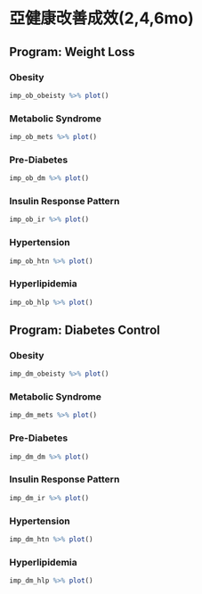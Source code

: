 # 亞健康改善成效(2,4,6mo)

## Program: Weight Loss  {#imp_ob}

### Obesity

```r
imp_ob_obeisty %>% plot()

```

### Metabolic Syndrome

```r
imp_ob_mets %>% plot()

```

### Pre-Diabetes

```r
imp_ob_dm %>% plot()

```

### Insulin Response Pattern

```r
imp_ob_ir %>% plot()

```

### Hypertension

```r
imp_ob_htn %>% plot()

```


### Hyperlipidemia

```r
imp_ob_hlp %>% plot()

```



## Program: Diabetes Control  {#imp_dm}

### Obesity

```r
imp_dm_obeisty %>% plot()

```

### Metabolic Syndrome

```r
imp_dm_mets %>% plot()

```

### Pre-Diabetes

```r
imp_dm_dm %>% plot()

```

### Insulin Response Pattern

```r
imp_dm_ir %>% plot()

```

### Hypertension

```r
imp_dm_htn %>% plot()

```


### Hyperlipidemia

```r
imp_dm_hlp %>% plot()

```
